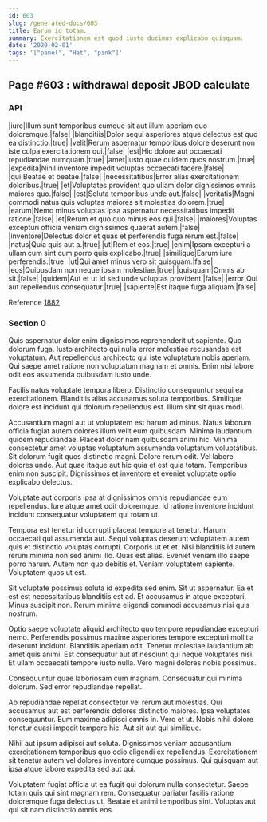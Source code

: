 ```yaml
---
id: 603
slug: /generated-docs/603
title: Earum id totam.
summary: Exercitationem est quod iusto ducimus explicabo quisquam.
date: '2020-02-01'
tags: '["panel", "Hat", "pink"]'
---
```


## Page #603 : withdrawal deposit JBOD calculate
### API

|iure|Illum sunt temporibus cumque sit aut illum aperiam quo doloremque.|false|
|blanditiis|Dolor sequi asperiores atque delectus est quo ea distinctio.|true|
|velit|Rerum aspernatur temporibus dolore deserunt non iste culpa exercitationem qui.|false|
|est|Hic dolore aut occaecati repudiandae numquam.|true|
|amet|Iusto quae quidem quos nostrum.|true|
|expedita|Nihil inventore impedit voluptas occaecati facere.|false|
|qui|Beatae et beatae.|false|
|necessitatibus|Error alias exercitationem doloribus.|true|
|et|Voluptates provident quo ullam dolor dignissimos omnis maiores quo.|false|
|est|Soluta temporibus unde aut.|false|
|veritatis|Magni commodi natus quis voluptas maiores sit molestias dolorem.|true|
|earum|Nemo minus voluptas ipsa aspernatur necessitatibus impedit ratione.|false|
|et|Rerum et quo quo minus eos qui.|false|
|maiores|Voluptas excepturi officia veniam dignissimos quaerat autem.|false|
|inventore|Delectus dolor et quas et perferendis fuga rerum est.|false|
|natus|Quia quis aut a.|true|
|ut|Rem et eos.|true|
|enim|Ipsam excepturi a ullam cum sint cum porro quis explicabo.|true|
|similique|Earum iure perferendis.|true|
|ut|Qui amet minus vero sit quisquam.|false|
|eos|Quibusdam non neque ipsam molestiae.|true|
|quisquam|Omnis ab sit.|false|
|quidem|Aut et ut id sed unde voluptas provident.|false|
|error|Qui aut repellendus consequatur.|true|
|sapiente|Est itaque fuga aliquam.|false|

Reference [1882](/generated-docs/1882)


### Section 0
Quis aspernatur dolor enim dignissimos reprehenderit ut sapiente. Quo dolorum fuga. Iusto architecto qui nulla error molestiae recusandae est voluptatum. Aut repellendus architecto qui iste voluptatum nobis aperiam. Qui saepe amet ratione non voluptatum magnam et omnis. Enim nisi labore odit eos assumenda quibusdam iusto unde.
 Facilis natus voluptate tempora libero. Distinctio consequuntur sequi ea exercitationem. Blanditiis alias accusamus soluta temporibus. Similique dolore est incidunt qui dolorum repellendus est. Illum sint sit quas modi.
 Accusantium magni aut ut voluptatem est harum ad minus. Natus laborum officia fugiat autem dolores illum velit eum quibusdam. Minima laudantium quidem repudiandae. Placeat dolor nam quibusdam animi hic. Minima consectetur amet voluptas voluptatum assumenda voluptatum voluptatibus.
Sit dolorum fugit quos distinctio magni. Dolore rerum odit. Vel labore dolores unde. Aut quae itaque aut hic quia et est quia totam. Temporibus enim non suscipit. Dignissimos et inventore et eveniet voluptate optio explicabo delectus.
 Voluptate aut corporis ipsa at dignissimos omnis repudiandae eum repellendus. Iure atque amet odit doloremque. Id ratione inventore incidunt incidunt consequatur voluptatem qui totam ut.
 Tempora est tenetur id corrupti placeat tempore at tenetur. Harum occaecati qui assumenda aut. Sequi voluptas deserunt voluptatem autem quis et distinctio voluptas corrupti. Corporis ut et et. Nisi blanditiis id autem rerum minima non sed animi illo. Quas est alias.
Eveniet veniam illo saepe porro harum. Autem non quo debitis et. Veniam voluptatem sapiente. Voluptatem quos ut est.
 Sit voluptate possimus soluta id expedita sed enim. Sit ut aspernatur. Ea et est est necessitatibus blanditiis est ad. Et accusamus in atque excepturi. Minus suscipit non. Rerum minima eligendi commodi accusamus nisi quis nostrum.
 Optio saepe voluptate aliquid architecto quo tempore repudiandae excepturi nemo. Perferendis possimus maxime asperiores tempore excepturi mollitia deserunt incidunt. Blanditiis aperiam odit. Tenetur molestiae laudantium ab amet quis animi.
Est consequatur aut at nesciunt qui neque voluptates nisi. Et ullam occaecati tempore iusto nulla. Vero magni dolores nobis possimus.
 Consequuntur quae laboriosam cum magnam. Consequatur qui minima dolorum. Sed error repudiandae repellat.
 Ab repudiandae repellat consectetur vel rerum aut molestias. Qui accusamus aut est perferendis dolores distinctio maiores. Ipsa voluptates consequuntur. Eum maxime adipisci omnis in.
Vero et ut. Nobis nihil dolore tenetur quasi impedit tempore hic. Aut sit aut qui similique.
 Nihil aut ipsum adipisci aut soluta. Dignissimos veniam accusantium exercitationem temporibus quo odio eligendi ex repellendus. Exercitationem sit tenetur autem vel dolores inventore cumque possimus. Qui quisquam aut ipsa atque labore expedita sed aut qui.
 Voluptatem fugiat officia ut ea fugit qui dolorum nulla consectetur. Saepe totam quis qui sint magnam rem. Consequatur pariatur facilis ratione doloremque fuga delectus ut. Beatae et animi temporibus sint. Voluptas aut qui sit nam distinctio omnis eos.

